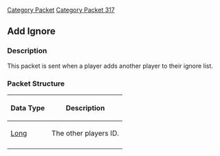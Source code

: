 [[Category Packet]]
[[Category Packet 317]]
{{packet|name=Add ignore|description=Sent when a player adds another player to their ignore list.|opcode=133|type=Fixed|length=8|revision=317}}
== Add Ignore ==

=== Description ===

This packet is sent when a player adds another player to their ignore list.

=== Packet Structure ===
{|border=2
! Data Type
! Description
|-
| [[Data Types#Standard data types|Long]]
| The other players ID.
|-
|}